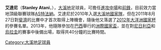 {{blpunsourced|time=2018-11-04T04:26:25+00:00}}
{{noteta
|G1=laliga
|T=zh-cn:阿塔尼;zh-hk:艾達尼;
|1=zh-cn:阿塔尼;zh-hk:艾達尼;
|2=zh-cn:塔希提; zh-hk:大溪地; zh-tw:大溪地; zh-sg:大溪地;
|3=zh-hans:2013年联合会杯;zh-hant:2013年聯合會盃;zh-hk:2013年洲際國家盃;zh-tw:2013年洲際國家盃;zh-mo:2013年洲際國家盃;
|4=zh-cn:替補出場;zh-hk:後備上陣;
}}

{{Infobox football biography
| name = 艾達尼<br>Stanley Atani
| image =
| caption =
| fullname = 艾達尼
| birth_date = {{Birth date and age|1990|01|27|df=y}}
| birth_place = [[大溪地|大溪地]]
| height = {{height|m=1.76}}
| position = [[足球位置|進攻中場]]、[[足球位置|前鋒]]
| currentclub = [[AS特法納|AS特法納]]
| clubnumber = 13
| youthyears1 =
| youthclubs1 =
| years1 = 2008–2010
| clubs1 = [[AS_Jeunes|AS Jeunes]]
| caps1 =
| goals1 =
| years2 = 2010–
| clubs2 = [[AS特法納|AS特法納]]
| caps2 =
| goals2 =
| nationalyears1 = 2009
| nationalteam1 = [[大溪地二十歲以下國家足球隊|大溪地U20]]
| nationalcaps1 = 1
| nationalgoals1 = 0
| nationalyears2 = 2010–
| nationalteam2 = [[大溪地國家足球隊|大溪地]]
| nationalcaps2 = 17
| nationalgoals2 = 5
| club-update =
| nationalteam-update = 2013年6月23日
}}

'''艾達尼'''（'''Stanley Atani'''，{{bd|1990年|1月27日||}}），[[大溪地|大溪地]]足球員，可擔任[[足球位置|進攻中場]]和[[足球位置|前鋒]]，目前效力當地頂級聯賽球隊[[AS特法納|AS特法納]]。艾達尼於2010年入選[[大溪地國家足球隊|大溪地國家隊]]，但在2011年8月27日對[[斐濟國家足球隊|斐濟]]的比賽中才首次取得上陣機會，隨後他又落選了[[2012年大洋洲國家杯|2012年大洋洲國家杯]]的參賽名單。2013年，他隨隊參加在[[巴西|巴西]]舉行的[[2013年洲際國家盃|洲際國家盃]]，並在對[[尼日利亞國家足球隊|尼日利亞]]和[[烏拉圭國家足球隊|烏拉圭]]的賽事中後備出場，取得共40分鐘的比賽時間。

[[Category:大溪地足球員|Category:大溪地足球員]]